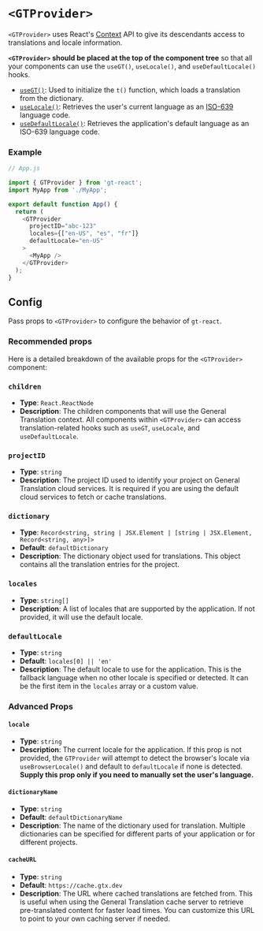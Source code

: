 
# `<GTProvider>`

`<GTProvider>` uses React's [Context](https://react.dev/learn/passing-data-deeply-with-context) API to give its descendants access to translations and locale information.
    
**`<GTProvider>` should be placed at the top of the component tree** so that all your components can use the `useGT()`, `useLocale()`, and `useDefaultLocale()` hooks.

- [`useGT()`](/gt-react): Used to initialize the `t()` function, which loads a translation from the dictionary.
- [`useLocale()`](/gt-react/helpers#uselocale): Retrieves the user's current language as an [ISO-639](https://en.wikipedia.org/wiki/List_of_ISO_639_language_codes) language code.
- [`useDefaultLocale()`](/gt-react/helpers#usedefaultlocale): Retrieves the application's default language as an ISO-639 language code.

### Example

```javascript
// App.js

import { GTProvider } from 'gt-react';
import MyApp from './MyApp';

export default function App() {
  return (
    <GTProvider 
      projectID="abc-123"
      locales={["en-US", "es", "fr"]}
      defaultLocale="en-US"
    >
      <MyApp />
    </GTProvider>
  );
}
```


## Config

Pass props to `<GTProvider>` to configure the behavior of `gt-react`.

### Recommended props

Here is a detailed breakdown of the available props for the `<GTProvider>` component:

### `children`
- **Type**: `React.ReactNode`
- **Description**: The children components that will use the General Translation context. All components within `<GTProvider>` can access translation-related hooks such as `useGT`, `useLocale`, and `useDefaultLocale`.

### `projectID`
- **Type**: `string`
- **Description**: The project ID used to identify your project on General Translation cloud services. It is required if you are using the default cloud services to fetch or cache translations.

### `dictionary`
- **Type**: `Record<string, string | JSX.Element | [string | JSX.Element, Record<string, any>]>`
- **Default**: `defaultDictionary`
- **Description**: The dictionary object used for translations. This object contains all the translation entries for the project.

### `locales`
- **Type**: `string[]`
- **Description**: A list of locales that are supported by the application. If not provided, it will use the default locale.

### `defaultLocale`
- **Type**: `string`
- **Default**: `locales[0] || 'en'`
- **Description**: The default locale to use for the application. This is the fallback language when no other locale is specified or detected. It can be the first item in the `locales` array or a custom value.

### Advanced Props

#### `locale`
- **Type**: `string`
- **Description**: The current locale for the application. If this prop is not provided, the `GTProvider` will attempt to detect the browser's locale via `useBrowserLocale()` and default to `defaultLocale` if none is detected. **Supply this prop only if you need to manually set the user's language.**

#### `dictionaryName`
- **Type**: `string`
- **Default**: `defaultDictionaryName`
- **Description**: The name of the dictionary used for translation. Multiple dictionaries can be specified for different parts of your application or for different projects.

#### `cacheURL`
- **Type**: `string`
- **Default**: `https://cache.gtx.dev`
- **Description**: The URL where cached translations are fetched from. This is useful when using the General Translation cache server to retrieve pre-translated content for faster load times. You can customize this URL to point to your own caching server if needed.
